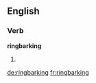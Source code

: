 ==English==

===Verb===
'''ringbarking'''

# {{present participle of|ringbark}}

[[de:ringbarking]]
[[fr:ringbarking]]
